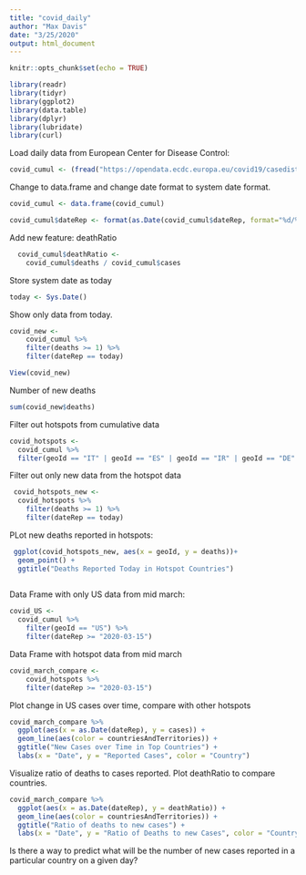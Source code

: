 ```yaml
---
title: "covid_daily"
author: "Max Davis"
date: "3/25/2020"
output: html_document
---
```


```r
knitr::opts_chunk$set(echo = TRUE)
```

```r
library(readr)
library(tidyr)
library(ggplot2)
library(data.table)
library(dplyr)
library(lubridate)
library(curl)
```

Load daily data from European Center for Disease Control:

```r
covid_cumul <- (fread("https://opendata.ecdc.europa.eu/covid19/casedistribution/csv"))
```
Change to data.frame and change date format to system date format.
```r

covid_cumul <- data.frame(covid_cumul)
```

```r
covid_cumul$dateRep <- format(as.Date(covid_cumul$dateRep, format="%d/%m/%Y"),"%Y-%m-%d")
```

Add new feature: deathRatio

```r
  covid_cumul$deathRatio <-
    covid_cumul$deaths / covid_cumul$cases
```
Store system date as today

```r
today <- Sys.Date()
```
Show only data from today.
```r
covid_new <-
    covid_cumul %>%
    filter(deaths >= 1) %>%
    filter(dateRep == today)


```

```r
View(covid_new)
```
Number of new deaths
```r
sum(covid_new$deaths)
```

Filter out hotspots from cumulative data

```r
covid_hotspots <- 
  covid_cumul %>%
  filter(geoId == "IT" | geoId == "ES" | geoId == "IR" | geoId == "DE" | geoId ==  "US" | geoId == "UK") 
```         

Filter out only new data from the hotspot data
    
```r
 covid_hotspots_new <-
  covid_hotspots %>%
    filter(deaths >= 1) %>%
    filter(dateRep == today)
```

PLot new deaths reported in hotspots:
```r
 ggplot(covid_hotspots_new, aes(x = geoId, y = deaths))+
  geom_point() +
  ggtitle("Deaths Reported Today in Hotspot Countries")
  
```

Data Frame with only US data from mid march:

```r
covid_US <- 
  covid_cumul %>%
    filter(geoId == "US") %>%
    filter(dateRep >= "2020-03-15")

```

Data Frame with hotspot data from mid march

```r
covid_march_compare <-
    covid_hotspots %>%
    filter(dateRep >= "2020-03-15")
```



Plot change in US cases over time, compare with other hotspots

```r
covid_march_compare %>%
  ggplot(aes(x = as.Date(dateRep), y = cases)) +
  geom_line(aes(color = countriesAndTerritories)) +
  ggtitle("New Cases over Time in Top Countries") +
  labs(x = "Date", y = "Reported Cases", color = "Country")
```

Visualize ratio of deaths to cases reported.
Plot deathRatio to compare countries.

```r
covid_march_compare %>%
  ggplot(aes(x = as.Date(dateRep), y = deathRatio)) +
  geom_line(aes(color = countriesAndTerritories)) +
  ggtitle("Ratio of deaths to new cases") +
  labs(x = "Date", y = "Ratio of Deaths to new Cases", color = "Country")
```


Is there a way to predict what will be the number of new cases reported in a particular country on a given day?





